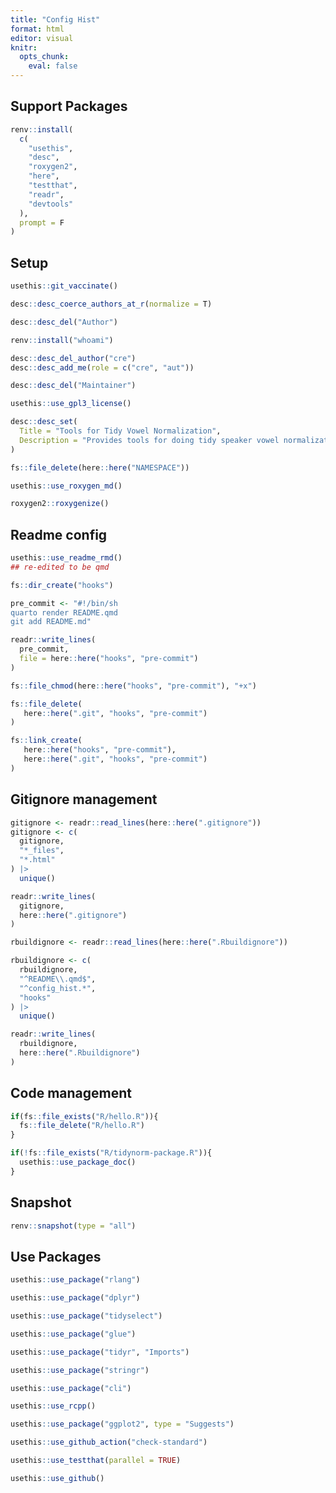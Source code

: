 ```yaml
---
title: "Config Hist"
format: html
editor: visual
knitr: 
  opts_chunk: 
    eval: false
---
```


## Support Packages

```r
renv::install(
  c(
    "usethis",
    "desc",
    "roxygen2",
    "here",
    "testthat",
    "readr",
    "devtools"
  ),
  prompt = F
)
```

## Setup

```r
usethis::git_vaccinate()
```

```r
desc::desc_coerce_authors_at_r(normalize = T)
```

```r
desc::desc_del("Author")
```

```r
renv::install("whoami")

desc::desc_del_author("cre")
desc::desc_add_me(role = c("cre", "aut"))
```

```r
desc::desc_del("Maintainer")
```

```r
usethis::use_gpl3_license()
```

```r
desc::desc_set(
  Title = "Tools for Tidy Vowel Normalization",
  Description = "Provides tools for doing tidy speaker vowel normalization."
)
```

```r
fs::file_delete(here::here("NAMESPACE"))
```

```r
usethis::use_roxygen_md()
```

```r
roxygen2::roxygenize()
```

## Readme config

```r
usethis::use_readme_rmd()
## re-edited to be qmd
```

```r
fs::dir_create("hooks")
```

```r
pre_commit <- "#!/bin/sh
quarto render README.qmd
git add README.md"
```

```r
readr::write_lines(
  pre_commit,
  file = here::here("hooks", "pre-commit")
)
```

```r
fs::file_chmod(here::here("hooks", "pre-commit"), "+x")

fs::file_delete(
   here::here(".git", "hooks", "pre-commit")
)

fs::link_create(
   here::here("hooks", "pre-commit"),
   here::here(".git", "hooks", "pre-commit")
)
```

## Gitignore management

```r
gitignore <- readr::read_lines(here::here(".gitignore"))
gitignore <- c(
  gitignore,
  "*_files",
  "*.html"
) |> 
  unique()

readr::write_lines(
  gitignore,
  here::here(".gitignore")
)
```

```r
rbuildignore <- readr::read_lines(here::here(".Rbuildignore"))

rbuildignore <- c(
  rbuildignore,
  "^README\\.qmd$",
  "^config_hist.*",
  "hooks"
) |> 
  unique()

readr::write_lines(
  rbuildignore,
  here::here(".Rbuildignore")
)
```

## Code management

```r
if(fs::file_exists("R/hello.R")){
  fs::file_delete("R/hello.R")
}
```

```r
if(!fs::file_exists("R/tidynorm-package.R")){
  usethis::use_package_doc()
}
```

## Snapshot

```r
renv::snapshot(type = "all")
```

## Use Packages

```r
usethis::use_package("rlang")

usethis::use_package("dplyr")

usethis::use_package("tidyselect")

usethis::use_package("glue")

usethis::use_package("tidyr", "Imports")

usethis::use_package("stringr")

usethis::use_package("cli")
```

```r
usethis::use_rcpp()
```

```r
usethis::use_package("ggplot2", type = "Suggests")
```

```r
usethis::use_github_action("check-standard")
```

```r
usethis::use_testthat(parallel = TRUE)
```

```r
usethis::use_github()
```
